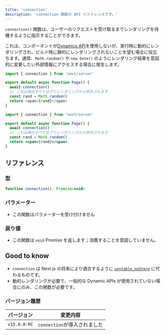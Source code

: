 ```yaml
---
title: 'connection'
description: 'connection 関数の API リファレンスです。'
---
```


`connection()` 関数は、ユーザーのリクエストを受け取るまでレンダリングを待機するように指示することができます。

これは、コンポーネントが[Dynamics API](/docs/app/building-your-application/rendering/server-components#dynamic-apis)を使用しないが、実行時に動的にレンダリングされ、ビルド時に静的にレンダリングされないことを望む場合に役立ちます。通常、`Math.random()` や `new Date()` のようにレンダリング結果を意図的に変更したい外部情報にアクセスする場合に発生します。

<Tabs>
<TabItem value="ts" label="TypeScript">

```ts title="app/page.tsx" switcher
import { connection } from 'next/server'

export default async function Page() {
  await connection()
  // これ以降のすべてはプリレンダリングから除外されます
  const rand = Math.random()
  return <span>{rand}</span>
}
```
</TabItem>
<TabItem value="jsx" label="JavaScript">

```jsx title="app/page.js" switcher
import { connection } from 'next/server'

export default async function Page() {
  await connection()
  // これ以降のすべてはプリレンダリングから除外されます
  const rand = Math.random()
  return <span>{rand}</span>
}
```
</TabItem>
</Tabs>


## リファレンス

### 型

```jsx
function connection(): Promise<void>
```

### パラメーター

- この関数はパラメーターを受け付けません

### 戻り値

- この関数は `void` Promise を返します；消費することを意図していません。

## Good to know

- `connection` は Next.js の将来により適合するように [`unstable_noStore`](/docs/app/api-reference/functions/unstable_noStore) に代わるものです。
- 動的レンダリングが必要で、一般的な Dynamic APIs が使用されていない場合にのみ、この関数が必要です。

### バージョン履歴

| バージョン      | 変更内容                  |
| ------------ | ------------------------ |
| `v15.0.0-RC` | `connection`が導入されました |
